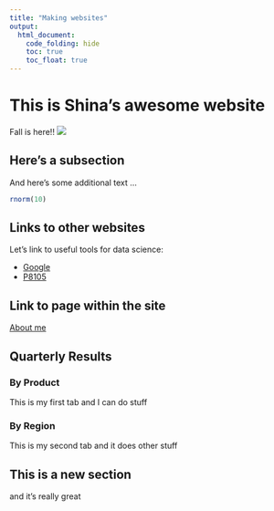 ```yaml
---
title: "Making websites"
output: 
  html_document:
    code_folding: hide
    toc: true
    toc_float: true
---
```


# This is Shina's awesome website
Fall is here!! 
![](images/pugs.jpeg)



## Here's a subsection

And here's some additional text ...


```r
rnorm(10)
```

## Links to other websites

Let's link to useful tools for data science:

* [Google](http://www.google.com)
* [P8105](http://p8105.com)



## Link to page within the site

[About me](about.html)


## Quarterly Results {.tabset}

### By Product

This is my first tab and I can do stuff

### By Region

This is my second tab and it does other stuff

## This is a new section

and it's really great

